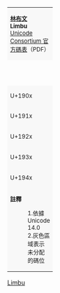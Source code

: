 {| class="wikitable nounderlines" style="border-collapse:collapse;background:#FFFFFF;font-size:large;text-align:center"
| colspan="17" style="background:#F8F8F8;font-size:small" | '''[[林布文 (Unicode區段) |林布文]]'''<br />'''Limbu'''{{ref label|U1900_as_of_Unicode_version|1}}{{ref label|U1900_grey|2}}<br />[https://www.unicode.org/charts/PDF/U1900.pdf Unicode Consortium 官方碼表]（PDF）
|- style="background:#F8F8F8;font-size:small"
| style="width:45pt" | &nbsp; || style="width:20pt"  | 0 || style="width:20pt"  | 1 || style="width:20pt"  | 2 || style="width:20pt"  | 3 || style="width:20pt"  | 4 || style="width:20pt"  | 5 || style="width:20pt"  | 6 || style="width:20pt"  | 7 || style="width:20pt"  | 8 || style="width:20pt"  | 9 || style="width:20pt"  | A || style="width:20pt"  | B || style="width:20pt"  | C || style="width:20pt"  | D || style="width:20pt"  | E || style="width:20pt"  | F
|-
| style="background:#F8F8F8;font-size:small" | U+190x
| title="U+1900: LIMBU VOWEL-CARRIER LETTER" | {{Script|Limb|ᤀ}}
| title="U+1901: LIMBU LETTER KA" | {{Script|Limb|ᤁ}}
| title="U+1902: LIMBU LETTER KHA" | {{Script|Limb|ᤂ}}
| title="U+1903: LIMBU LETTER GA" | {{Script|Limb|ᤃ}}
| title="U+1904: LIMBU LETTER GHA" | {{Script|Limb|ᤄ}}
| title="U+1905: LIMBU LETTER NGA" | {{Script|Limb|ᤅ}}
| title="U+1906: LIMBU LETTER CA" | {{Script|Limb|ᤆ}}
| title="U+1907: LIMBU LETTER CHA" | {{Script|Limb|ᤇ}}
| title="U+1908: LIMBU LETTER JA" | {{Script|Limb|ᤈ}}
| title="U+1909: LIMBU LETTER JHA" | {{Script|Limb|ᤉ}}
| title="U+190A: LIMBU LETTER YAN" | {{Script|Limb|ᤊ}}
| title="U+190B: LIMBU LETTER TA" | {{Script|Limb|ᤋ}}
| title="U+190C: LIMBU LETTER THA" | {{Script|Limb|ᤌ}}
| title="U+190D: LIMBU LETTER DA" | {{Script|Limb|ᤍ}}
| title="U+190E: LIMBU LETTER DHA" | {{Script|Limb|ᤎ}}
| title="U+190F: LIMBU LETTER NA" | {{Script|Limb|ᤏ}}
|-
| style="background:#F8F8F8;font-size:small" | U+191x
| title="U+1910: LIMBU LETTER PA" | {{Script|Limb|ᤐ}}
| title="U+1911: LIMBU LETTER PHA" | {{Script|Limb|ᤑ}}
| title="U+1912: LIMBU LETTER BA" | {{Script|Limb|ᤒ}}
| title="U+1913: LIMBU LETTER BHA" | {{Script|Limb|ᤓ}}
| title="U+1914: LIMBU LETTER MA" | {{Script|Limb|ᤔ}}
| title="U+1915: LIMBU LETTER YA" | {{Script|Limb|ᤕ}}
| title="U+1916: LIMBU LETTER RA" | {{Script|Limb|ᤖ}}
| title="U+1917: LIMBU LETTER LA" | {{Script|Limb|ᤗ}}
| title="U+1918: LIMBU LETTER WA" | {{Script|Limb|ᤘ}}
| title="U+1919: LIMBU LETTER SHA" | {{Script|Limb|ᤙ}}
| title="U+191A: LIMBU LETTER SSA" | {{Script|Limb|ᤚ}}
| title="U+191B: LIMBU LETTER SA" | {{Script|Limb|ᤛ}}
| title="U+191C: LIMBU LETTER HA" | {{Script|Limb|ᤜ}}
| title="U+191D: LIMBU LETTER GYAN" | {{Script|Limb|ᤝ}}
| title="U+191E: LIMBU LETTER TRA" | {{Script|Limb|ᤞ}}
| title="Reserved" style="background-color:#CCCCCC;" |  
|-
| style="background:#F8F8F8;font-size:small" | U+192x
| title="U+1920: LIMBU VOWEL SIGN A" | {{Script|Limb|ᤠ}}
| title="U+1921: LIMBU VOWEL SIGN I" | {{Script|Limb|ᤡ}}
| title="U+1922: LIMBU VOWEL SIGN U" | {{Script|Limb|ᤢ}}
| title="U+1923: LIMBU VOWEL SIGN EE" | {{Script|Limb|ᤣ}}
| title="U+1924: LIMBU VOWEL SIGN AI" | {{Script|Limb|ᤤ}}
| title="U+1925: LIMBU VOWEL SIGN OO" | {{Script|Limb|ᤥ}}
| title="U+1926: LIMBU VOWEL SIGN AU" | {{Script|Limb|ᤦ}}
| title="U+1927: LIMBU VOWEL SIGN E" | {{Script|Limb|ᤧ}}
| title="U+1928: LIMBU VOWEL SIGN O" | {{Script|Limb|ᤨ}}
| title="U+1929: LIMBU SUBJOINED LETTER YA" | {{Script|Limb|ᤩ}}
| title="U+192A: LIMBU SUBJOINED LETTER RA" | {{Script|Limb|ᤪ}}
| title="U+192B: LIMBU SUBJOINED LETTER WA" | {{Script|Limb|ᤫ}}
| title="Reserved" style="background-color:#CCCCCC;" |  
| title="Reserved" style="background-color:#CCCCCC;" |  
| title="Reserved" style="background-color:#CCCCCC;" |  
| title="Reserved" style="background-color:#CCCCCC;" |  
|-
| style="background:#F8F8F8;font-size:small" | U+193x
| title="U+1930: LIMBU SMALL LETTER KA" | {{Script|Limb|ᤰ}}
| title="U+1931: LIMBU SMALL LETTER NGA" | {{Script|Limb|ᤱ}}
| title="U+1932: LIMBU SMALL LETTER ANUSVARA" | {{Script|Limb|ᤲ}}
| title="U+1933: LIMBU SMALL LETTER TA" | {{Script|Limb|ᤳ}}
| title="U+1934: LIMBU SMALL LETTER NA" | {{Script|Limb|ᤴ}}
| title="U+1935: LIMBU SMALL LETTER PA" | {{Script|Limb|ᤵ}}
| title="U+1936: LIMBU SMALL LETTER MA" | {{Script|Limb|ᤶ}}
| title="U+1937: LIMBU SMALL LETTER RA" | {{Script|Limb|ᤷ}}
| title="U+1938: LIMBU SMALL LETTER LA" | {{Script|Limb|ᤸ}}
| title="U+1939: LIMBU SIGN MUKPHRENG" | {{Script|Limb|᤹}}
| title="U+193A: LIMBU SIGN KEMPHRENG" | {{Script|Limb|᤺}}
| title="U+193B: LIMBU SIGN SA-I" | {{Script|Limb|᤻}}
| title="Reserved" style="background-color:#CCCCCC;" |  
| title="Reserved" style="background-color:#CCCCCC;" |  
| title="Reserved" style="background-color:#CCCCCC;" |  
| title="Reserved" style="background-color:#CCCCCC;" |  
|-
| style="background:#F8F8F8;font-size:small" | U+194x
| title="U+1940: LIMBU SIGN LOO" | {{Script|Limb|᥀}}
| title="Reserved" style="background-color:#CCCCCC;" |  
| title="Reserved" style="background-color:#CCCCCC;" |  
| title="Reserved" style="background-color:#CCCCCC;" |  
| title="U+1944: LIMBU EXCLAMATION MARK" | {{Script|Limb|᥄}}
| title="U+1945: LIMBU QUESTION MARK" | {{Script|Limb|᥅}}
| title="U+1946: LIMBU DIGIT ZERO" | {{Script|Limb|᥆}}
| title="U+1947: LIMBU DIGIT ONE" | {{Script|Limb|᥇}}
| title="U+1948: LIMBU DIGIT TWO" | {{Script|Limb|᥈}}
| title="U+1949: LIMBU DIGIT THREE" | {{Script|Limb|᥉}}
| title="U+194A: LIMBU DIGIT FOUR" | {{Script|Limb|᥊}}
| title="U+194B: LIMBU DIGIT FIVE" | {{Script|Limb|᥋}}
| title="U+194C: LIMBU DIGIT SIX" | {{Script|Limb|᥌}}
| title="U+194D: LIMBU DIGIT SEVEN" | {{Script|Limb|᥍}}
| title="U+194E: LIMBU DIGIT EIGHT" | {{Script|Limb|᥎}}
| title="U+194F: LIMBU DIGIT NINE" | {{Script|Limb|᥏}}
|-
| colspan="17" style="background:#F8F8F8;font-size:small;text-align:left" | '''註釋'''
:1.{{note|U1900_as_of_Unicode_version}}依據 Unicode 14.0
:2.{{note|U1900_grey}}灰色區域表示未分配的碼位
|}<noinclude>
[[Category:Unicode模板|Limbu]]
{{Documentation|Template:Unicode chart/block documentation}}
</noinclude>